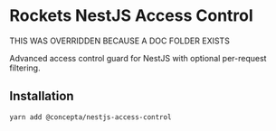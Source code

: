 # Rockets NestJS Access Control

THIS WAS OVERRIDDEN BECAUSE A DOC FOLDER EXISTS

Advanced access control guard for NestJS with optional per-request filtering.

## Installation

`yarn add @concepta/nestjs-access-control`
